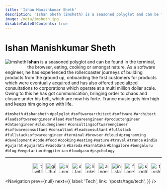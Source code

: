 ```yaml
---
title: 'Ishan Manishkumar Sheth'
description: 'Ishan Sheth (imsheth) is a seasoned polyglot and can be found in the terminal, the browser, eating, cooking or amongst nature. As a software engineer, he has experienced the rollercoaster journeys of building products from the ground up, onboarding the first customers for products which were eventually acquired and has also offered specialized consultations to corporations which operate at a multi million dollar scale. Owing to this he has got communication, bringing order to chaos and closure under his belt, which are now his forte. Trance music gets him high and keeps him going on with life.'
image: /meta/imsheth.jpg
disableTableOfContents: true
---
```


# Ishan Manishkumar Sheth

<img src="/meta/imsheth.jpg" alt="imsheth" align="left" style="margin-bottom: .5rem" />

**Ishan** is a seasoned polyglot and can be found in the terminal, the browser, eating, cooking or amongst nature. As a software engineer, he has experienced the rollercoaster journeys of building products from the ground up, onboarding the first customers for products which were eventually acquired and has also offered specialized consultations to corporations which operate at a multi million dollar scale. Owing to this he has got communication, bringing order to chaos and closure under his belt, which are now his forte. Trance music gets him high and keeps him going on with life.

`#imsheth` `#ishansheth` `#polyglot` `#softwarearchitect` `#software` `#architect` `#leadsoftwareengineer` `#lead` `#softwareengineer` `#productengineer` `#dataengineer` `#cloudengineer` `#consultingsoftwareengineer` `#softwareconsultant` `#consultant` `#leadconsultant` `#fullstack` `#fullstacksoftwareengineer` `#terminal` `#browser` `#cloud` `#programming` `#development` `#code` `#food` `#cooking` `#eating` `#nature` `#travel` `#trance` `#india` `#gujarat` `#gujarati` `#vadodara` `#baroda` `#karnataka` `#bangalore` `#bengaluru` `#blog` `#vegetarian` `#eggiterian` `#foodgasm` `#psychology`

---

<div style="text-align: right; margin-top: 0.55rem; margin-bottom: 0.40rem;">
  <a href="https://twitter.com/theimsheth" target="_blank" rel="noopener noreferrer" style="text-decoration:none;">
    <img src="/social/twitter.svg" alt="twitter" style="height: 32px; width: 32px; margin: .2rem" />
  </a>
  <a href="https://github.com/imsheth" target="_blank" rel="noopener noreferrer" style="text-decoration:none;">
    <img src="/social/github.svg" alt="github" style="height: 32px; width: 32px; margin: .2rem" />
  </a>
  <a href="https://www.npmjs.com/~imsheth" target="_blank" rel="noopener noreferrer" style="text-decoration:none;">
    <img src="/social/npm.svg" alt="npm" style="height: 32px; width: 32px; margin: .2rem" />
  </a>
  <a href="https://stackoverflow.com/users/3152654/imsheth?tab=profile" target="_blank" rel="noopener noreferrer" style="text-decoration:none;">
    <img src="/social/stackoverflow.svg" alt="stackoverflow" style="height: 32px; width: 32px; margin: .2rem" />
  </a>
  <a href="https://in.linkedin.com/in/imsheth" target="_blank" rel="noopener noreferrer" style="text-decoration:none;">
    <img src="/social/linkedin.svg" alt="linkedin" style="height: 32px; width: 32px; margin: .2rem" />
  </a>
  <a href="https://angel.co/u/imsheth" target="_blank" rel="noopener noreferrer" style="text-decoration:none;">
    <img src="/social/angellist.svg" alt="angellist" style="height: 32px; width: 32px; margin: .2rem" />
  </a>  
  <a href="https://instagram.com/imsheth/" target="_blank" rel="noopener noreferrer" style="text-decoration:none;">
    <img src="/social/instagram.svg" alt="instagram" style="height: 32px; width: 32px; margin: .2rem" />
  </a>
  <a href="https://www.facebook.com/imsheth" target="_blank" rel="noopener noreferrer" style="text-decoration:none;">
    <img src="/social/facebook.svg" alt="facebook" style="height: 32px; width: 32px; margin: .2rem" />
  </a>
  <a href="https://open.spotify.com/user/orekqqr23uij1ehi7upg9akat?si=xXA0ZUqxQW2GgFYzdXgAOA&nd=1" target="_blank" rel="noopener noreferrer" style="text-decoration:none;">
    <img src="/social/spotify.svg" alt="spotify" style="height: 32px; width: 32px; margin: .2rem" />
  </a>
  <a href="https://www.tvshowtime.com/1589595" target="_blank" rel="noopener noreferrer" style="text-decoration:none;">
    <img src="/social/tvtime.svg" alt="tvshowtime" style="height: 32px; width: 32px; margin: .2rem" />
  </a>
  
</div>


<Navigation
  prev={null}
  next={{
    label: 'Tech',
    link: '/posts/tags/tech',
  }}
/>